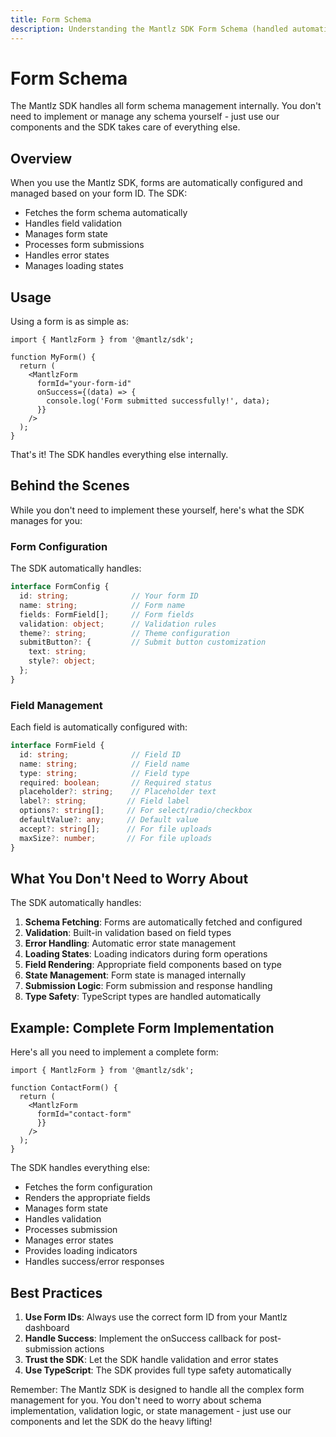 ```yaml
---
title: Form Schema
description: Understanding the Mantlz SDK Form Schema (handled automatically)
---
```


# Form Schema

The Mantlz SDK handles all form schema management internally. You don't need to implement or manage any schema yourself - just use our components and the SDK takes care of everything else.

## Overview

When you use the Mantlz SDK, forms are automatically configured and managed based on your form ID. The SDK:

- Fetches the form schema automatically
- Handles field validation
- Manages form state
- Processes form submissions
- Handles error states
- Manages loading states

## Usage

Using a form is as simple as:

```tsx
import { MantlzForm } from '@mantlz/sdk';

function MyForm() {
  return (
    <MantlzForm 
      formId="your-form-id"
      onSuccess={(data) => {
        console.log('Form submitted successfully!', data);
      }}
    />
  );
}
```

That's it! The SDK handles everything else internally.

## Behind the Scenes

While you don't need to implement these yourself, here's what the SDK manages for you:

### Form Configuration

The SDK automatically handles:

```typescript
interface FormConfig {
  id: string;              // Your form ID
  name: string;            // Form name
  fields: FormField[];     // Form fields
  validation: object;      // Validation rules
  theme?: string;          // Theme configuration
  submitButton?: {         // Submit button customization
    text: string;
    style?: object;
  };
}
```

### Field Management

Each field is automatically configured with:

```typescript
interface FormField {
  id: string;              // Field ID
  name: string;            // Field name
  type: string;            // Field type
  required: boolean;       // Required status
  placeholder?: string;    // Placeholder text
  label?: string;         // Field label
  options?: string[];     // For select/radio/checkbox
  defaultValue?: any;     // Default value
  accept?: string[];      // For file uploads
  maxSize?: number;       // For file uploads
}
```

## What You Don't Need to Worry About

The SDK automatically handles:

1. **Schema Fetching**: Forms are automatically fetched and configured
2. **Validation**: Built-in validation based on field types
3. **Error Handling**: Automatic error state management
4. **Loading States**: Loading indicators during form operations
5. **Field Rendering**: Appropriate field components based on type
6. **State Management**: Form state is managed internally
7. **Submission Logic**: Form submission and response handling
8. **Type Safety**: TypeScript types are handled automatically

## Example: Complete Form Implementation

Here's all you need to implement a complete form:

```tsx
import { MantlzForm } from '@mantlz/sdk';

function ContactForm() {
  return (
    <MantlzForm
      formId="contact-form"
      }}
    />
  );
}
```

The SDK handles everything else:
- Fetches the form configuration
- Renders the appropriate fields
- Manages form state
- Handles validation
- Processes submission
- Manages error states
- Provides loading indicators
- Handles success/error responses

## Best Practices

1. **Use Form IDs**: Always use the correct form ID from your Mantlz dashboard
2. **Handle Success**: Implement the onSuccess callback for post-submission actions
3. **Trust the SDK**: Let the SDK handle validation and error states
4. **Use TypeScript**: The SDK provides full type safety automatically

Remember: The Mantlz SDK is designed to handle all the complex form management for you. You don't need to worry about schema implementation, validation logic, or state management - just use our components and let the SDK do the heavy lifting! 
